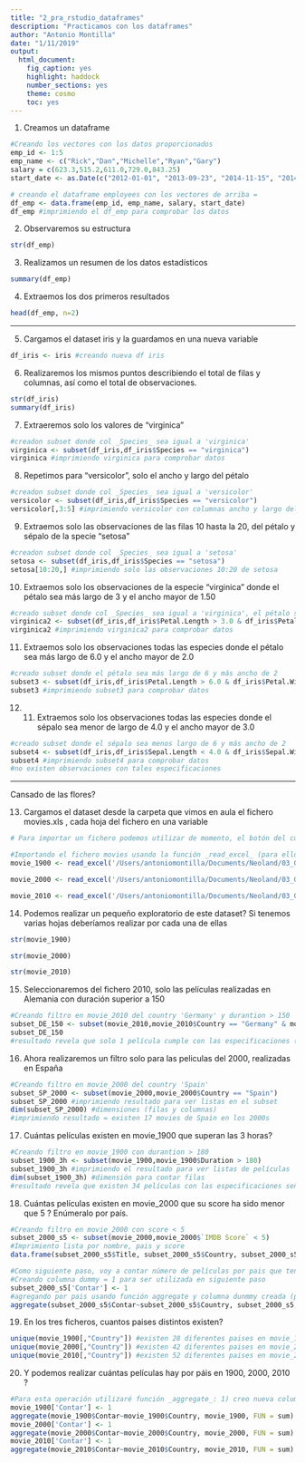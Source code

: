 ```yaml
---
title: "2_pra_rstudio_dataframes"
description: "Practicamos con los dataframes"
author: "Antonio Montilla"
date: "1/11/2019"
output: 
  html_document: 
    fig_caption: yes
    highlight: haddock
    number_sections: yes
    theme: cosmo
    toc: yes
---
```



1. Creamos un dataframe

```r
#Creando los vectores con los datos proporcionados
emp_id <- 1:5 
emp_name <- c("Rick","Dan","Michelle","Ryan","Gary")
salary = c(623.3,515.2,611.0,729.0,843.25)
start_date <- as.Date(c("2012-01-01", "2013-09-23", "2014-11-15", "2014-05-11","2015-03-27"))

# creando el dataframe employees con los vectores de arriba =
df_emp <- data.frame(emp_id, emp_name, salary, start_date) 
df_emp #imprimiendo el df_emp para comprobar los datos
```



2. Observaremos su estructura

```r
str(df_emp)
```


3. Realizamos un resumen de los datos estadísticos

```r
summary(df_emp)
```



4. Extraemos los dos primeros resultados

```r
head(df_emp, n=2)
```


* * *


5. Cargamos el dataset iris y la guardamos en una nueva variable

```r
df_iris <- iris #creando nueva df iris
```


6. Realizaremos los mismos puntos describiendo el total de filas y columnas, así como el total de observaciones.

```r
str(df_iris)
summary(df_iris)
```


7. Extraeremos solo los valores de "virginica"

```r
#creadon subset donde col _Species_ sea igual a 'virginica'
virginica <- subset(df_iris,df_iris$Species == "virginica")
virginica #imprimiendo virginica para comprobar datos
```


8. Repetimos para "versicolor", solo el ancho y largo del pétalo

```r
#creadon subset donde col _Species_ sea igual a 'versicolor'
versicolor <- subset(df_iris,df_iris$Species == "versicolor")
versicolor[,3:5] #imprimiendo versicolor con columnas ancho y largo del pétalo
```


9. Extraemos solo las observaciones de las filas 10 hasta la 20, del pétalo y sépalo de la specie "setosa"

```r
#creadon subset donde col _Species_ sea igual a 'setosa'
setosa <- subset(df_iris,df_iris$Species == "setosa")
setosa[10:20,] #imprimiendo solo las observaciones 10:20 de setosa
```

10. Extraemos solo los observaciones de la especie "virginica" donde el pétalo sea más largo de 3 y el ancho mayor de 1.50

```r
#creado subset donde col _Species_ sea igual a 'virginica', el pétalo sea más largo de 3 y más ancho de 1.5
virginica2 <- subset(df_iris,df_iris$Petal.Length > 3.0 & df_iris$Petal.Width > 1.5 & df_iris$Species == "virginica")
virginica2 #imprimiendo virginica2 para comprobar datos
```


11. Extraemos solo los observaciones todas las especies donde el pétalo sea más largo de 6.0 y el ancho mayor de 2.0

```r
#creado subset donde el pétalo sea más largo de 6 y más ancho de 2
subset3 <- subset(df_iris,df_iris$Petal.Length > 6.0 & df_iris$Petal.Width > 2.0)
subset3 #imprimiendo subset3 para comprobar datos
```



12. 11. Extraemos solo los observaciones todas las especies donde el sépalo sea menor de largo de 4.0 y el ancho mayor de 3.0

```r
#creado subset donde el sépalo sea menos largo de 6 y más ancho de 2
subset4 <- subset(df_iris,df_iris$Sepal.Length < 4.0 & df_iris$Sepal.Width > 3.0)
subset4 #imprimiendo subset4 para comprobar datos
#no existen observaciones con tales especificaciones
```


* * * 

Cansado de las flores?

13. Cargamos el dataset desde la carpeta que vimos en aula el fichero movies.xls , cada hoja del fichero en una variable

```r
# Para importar un fichero podemos utilizar de momento, el botón del cuadrante environment (import dataset) y fichero excel

#Importando el fichero movies usando la función _read_excel_ (para ello, tuve que descargar package _readxl_ primero). Mi versión de R no permite establecer el nombre de la hoja del fichero a importar via el botón del cuadrante (solo importa la primera by default)
movie_1900 <- read_excel('/Users/antoniomontilla/Documents/Neoland/03_GitHub/AntoMontilla_NEOLAND_MSDS/data/movies.xls', sheet = '1900s')

movie_2000 <- read_excel('/Users/antoniomontilla/Documents/Neoland/03_GitHub/AntoMontilla_NEOLAND_MSDS/data/movies.xls', sheet = '2000s')

movie_2010 <- read_excel('/Users/antoniomontilla/Documents/Neoland/03_GitHub/AntoMontilla_NEOLAND_MSDS/data/movies.xls', sheet = '2010s')

```

14. Podemos realizar un pequeño exploratorio de este dataset? Si tenemos varias hojas deberíamos realizar por cada una de ellas

```r
str(movie_1900)

str(movie_2000)

str(movie_2010)
```


15. Seleccionaremos del fichero 2010, solo las películas realizadas en Alemania con duración superior a 150

```r
#Creando filtro en movie_2010 del country 'Germany' y durantion > 150
subset_DE_150 <- subset(movie_2010,movie_2010$Country == "Germany" & movie_2010$Duration > 150)
subset_DE_150
#resultado revela que solo 1 película cumple con las especificaciones ('Cloud Atlas')
```


16. Ahora realizaremos un filtro solo para las peliculas del 2000, realizadas en España

```r
#Creando filtro en movie_2000 del country 'Spain'
subset_SP_2000 <- subset(movie_2000,movie_2000$Country == "Spain")
subset_SP_2000 #imprimiendo resultado para ver listas en el subset
dim(subset_SP_2000) #dimensiones (filas y columnas)
#imprimiendo resultado = existen 17 movies de Spain en los 2000s
```


17. Cuántas películas existen en movie_1900 que superan las 3 horas?

```r
#Creando filtro en movie_1900 con durantion > 180
subset_1900_3h <- subset(movie_1900,movie_1900$Duration > 180)
subset_1900_3h #imprimiendo el resultado para ver listas de películas
dim(subset_1900_3h) #dimensión para contar filas
#resultado revela que existen 34 películas con las especificaciones señaladas
```



18. Cuántas películas existen en movie_2000 que su score ha sido menor que 5 ? Enúmeralo por país.

```r
#Creando filtro en movie_2000 con score < 5
subset_2000_s5 <- subset(movie_2000,movie_2000$`IMDB Score` < 5)
#Imprimiento lista por nombre, pais y score
data.frame(subset_2000_s5$Title, subset_2000_s5$Country, subset_2000_s5$`IMDB Score`)

#Como siguiente paso, voy a contar número de películas por pais que tengan este score usando función _aggregate_: 
#Creando columna dummy = 1 para ser utilizada en siguiente paso
subset_2000_s5['Contar'] <- 1
#agregando por pais usando función aggregate y columna dunmmy creada (para sumar)
aggregate(subset_2000_s5$Contar~subset_2000_s5$Country, subset_2000_s5, FUN = sum)
```


19. En los tres ficheros, cuantos paises distintos existen?

```r
unique(movie_1900[,"Country"]) #existen 28 diferentes paises en movie_1900
unique(movie_2000[,"Country"]) #existen 42 diferentes paises en movie_2000
unique(movie_2010[,"Country"]) #existen 52 diferentes paises en movie_2010
```


20. Y podemos realizar cuántas películas hay por páis en 1900, 2000, 2010 ?

```r
#Para esta operación utilizaré función _aggregate_: 1) creo nueva columna dummy = 1 en cada fichero, 2) utilizo aggregate por pais e instruyo a sumar la nueva columna
movie_1900['Contar'] <- 1
aggregate(movie_1900$Contar~movie_1900$Country, movie_1900, FUN = sum)
movie_2000['Contar'] <- 1
aggregate(movie_2000$Contar~movie_2000$Country, movie_2000, FUN = sum)
movie_2010['Contar'] <- 1
aggregate(movie_2010$Contar~movie_2010$Country, movie_2010, FUN = sum)
```




